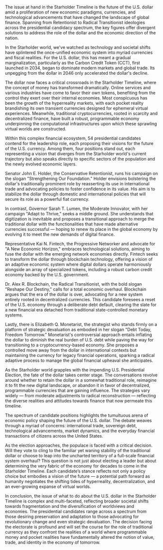 The issue at hand in the Starholder Timeline is the future of the U.S. dollar amid a proliferation of new economic paradigms, currencies, and technological advancements that have changed the landscape of global finance. Spanning from Retentionist to Radical Transitionist ideologies across the presidential candidacy spectrum, the key figures offer divergent solutions to address the role of the dollar and the economic direction of the nation.

In the Starholder world, we've watched as technology and societal shifts have splintered the once-unified economic system into myriad currencies and fiscal realities. For the U.S. dollar, this has meant a gradual marginalization, particularly as the Carbon Credit Token (CCT), first launched in 2034, began to dominate modern markets and global trade. Its unpegging from the dollar in 2046 only accelerated the dollar's decline.

The dollar now faces a critical crossroads in the Starholder Timeline, where the concept of money has transformed dramatically. Online services and various industries have come to favor their own tokens, benefiting from the control they exert over their internal economies. Most conspicuous has been the growth of the hyperreality markets, with each pocket reality brandishing its own transient currencies designed for ephemeral virtual experiences. Meanwhile, traditional cryptocurrencies, rooted in scarcity and decentralized finance, have built a robust, programmable economy underpinning the computational infrastructures upon which these sprawling virtual worlds are constructed.

Within this complex financial ecosystem, 54 presidential candidates contend for the leadership role, each proposing their visions for the future of the U.S. currency. Among them, four positions stand out, each representing a vision that diverges from the Starholder world's current trajectory but also speaks directly to specific sectors of the population and the newly evolved economic layers.

Senator John E. Holder, the Conservative Retentionist, runs his campaign on the slogan "Strengthening Our Foundation." Holder envisions bolstering the dollar's traditionally prominent role by reasserting its use in international trade and advocating policies to foster confidence in its value. His aim is to stabilize the dollar through domestic and international policies that will secure its role as a powerful fiat currency.

In contrast, Governor Sarah T. Lumen, the Moderate Innovator, with her campaign "Adapt to Thrive," seeks a middle ground. She understands that digitization is inevitable and proposes a transitional approach to merge the traditional dollar with the functionalities that have made alternative currencies successful — hoping to renew its place in the global economy by evolving it to meet the new demands of digital finance.

Representative Kai N. Fintech, the Progressive Networker and advocate for "A New Economic Horizon," embraces technological solutions, aiming to fuse the dollar with the emerging network economies directly. Fintech seeks to transform the dollar through blockchain technology, offering a vision of an adaptive economic system where digital dollars operate harmoniously alongside an array of specialized tokens, including a robust carbon credit economy backed by the U.S. government.

Dr. Alex R. Blockchain, the Radical Transitionist, with the bold slogan "Reshape Our Destiny," calls for a total economic overhaul. Blockchain argues that the era of the dollar is over, advocating for a new system entirely rooted in decentralized currencies. This candidate foresees a reset of the U.S. economy through a deliberate debt default, clearing the slate for a new financial era detached from traditional state-controlled monetary systems.

Lastly, there is Elizabeth Q. Monetarist, the strategist who stands firmly on a platform of strategic devaluation as embodied in her slogan "Debt Today, Freedom Tomorrow." Monetarist's controversial approach entails inflating the dollar to diminish the real burden of U.S. debt while paving the way for transitioning to a cryptocurrency-based economy. She proposes a controlled move away from the dollar in international contexts but maintaining the currency for legacy financial operations, sparking a radical adaptive process to manage the global financial upheaval she anticipates.

As the Starholder world grapples with the impending U.S. Presidential Election, the fate of the dollar takes center stage. The conversations revolve around whether to retain the dollar in a somewhat traditional role, reimagine it to fit the new digital landscape, or abandon it in favor of decentralized, programmable currencies that are gaining influence. The strategies vary widely — from moderate adjustments to radical reconstruction — reflecting the diverse realities and attitudes towards finance that now permeate this timeline.

The spectrum of candidate positions highlights the tumultuous arena of economic policy shaping the future of the U.S. dollar. The debate weaves through a myriad of concerns: international trade, sovereign debt, technological advancements, market dynamics, and the everyday financial transactions of citizens across the United States.

As the election approaches, the populace is faced with a critical decision. Will they vote to cling to the familiar yet waning stability of the traditional dollar or choose to leap into the uncharted territory of a full-scale financial system overhaul? This question is not just about electing a leader but about determining the very fabric of the economy for decades to come in the Starholder Timeline. Each candidate’s stance reflects not only a policy choice but embodies a vision of the future — a potential path forward as humanity negotiates the shifting tides of hyperreality, decentralization, and an ever-growing expanse of virtual worlds.

In conclusion, the issue of what to do about the U.S. dollar in the Starholder Timeline is complex and multi-faceted, reflecting broader societal shifts towards fragmentation and the diversification of worldviews and economies. The presidential candidates range across a spectrum from those desiring preservation and adaptation to those advocating for revolutionary change and even strategic devaluation. The decision facing the electorate is profound and will set the course for the role of traditional currency as they confront the realities of a world where programmable money and pocket realities have fundamentally altered the notion of value, trade, and identity in the economy of tomorrow.
